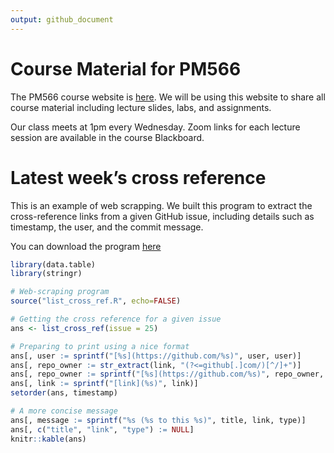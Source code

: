 ```yaml
---
output: github_document
---
```


# Course Material for PM566

The PM566 course website is [here](https://elastic-khorana-70231e.netlify.app/). We will be using this website to share all course material including lecture slides, labs, and assignments.

Our class meets at 1pm every Wednesday. Zoom links for each lecture session are available in the course Blackboard.

# Latest week's cross reference

This is an example of web scrapping. We built this program to extract the
cross-reference links from a given GitHub issue, including details such as timestamp,
the user, and the commit message.

You can download the program [here](list_cross_ref.R)

```r
library(data.table)
library(stringr)
```


```r
# Web-scraping program
source("list_cross_ref.R", echo=FALSE)

# Getting the cross reference for a given issue
ans <- list_cross_ref(issue = 25)
```


```r
# Preparing to print using a nice format
ans[, user := sprintf("[%s](https://github.com/%s)", user, user)]
ans[, repo_owner := str_extract(link, "(?<=github[.]com/)[^/]+")]
ans[, repo_owner := sprintf("[%s](https://github.com/%s)", repo_owner, repo_owner)]
ans[, link := sprintf("[link](%s)", link)]
setorder(ans, timestamp)

# A more concise message
ans[, message := sprintf("%s (%s to this %s)", title, link, type)]
ans[, c("title", "link", "type") := NULL] 
knitr::kable(ans)
```

